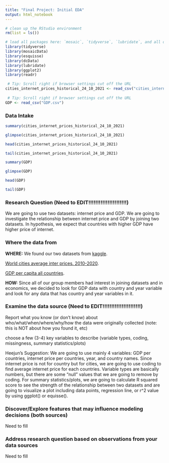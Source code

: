 ```yaml
---
title: "Final Project: Initial EDA"
output: html_notebook
---
```


```r
# clean up the RStudio environment 
rm(list = ls())

# load all packages here: `mosaic`, `tidyverse`, `lubridate`, and all others used
library(tidyverse)
library(mosaicData)
library(esquisse)
library(dcData)
library(lubridate)
library(ggplot2)
library(readr)
```

```r
 # Tip: Scroll right if browser settings cut off the URL
cities_internet_prices_historical_24_10_2021 <- read_csv("cities_internet_prices_historical.24-10-2021.csv")
    
 # Tip: Scroll right if browser settings cut off the URL
GDP <- read_csv("GDP.csv")
```

### Data Intake

```r
summary(cities_internet_prices_historical_24_10_2021)
```

```r
glimpse(cities_internet_prices_historical_24_10_2021)
```

```r
head(cities_internet_prices_historical_24_10_2021)
```


```r
tail(cities_internet_prices_historical_24_10_2021)
```
```r
summary(GDP)
```


```r
glimpse(GDP)
```


```r
head(GDP)
```
```r
tail(GDP)
```

### Research Question (Need to EDIT!!!!!!!!!!!!!!!!!!!!!!)

We are going to use two datasets: internet price and GDP. We are going to investigate the relationship between internet price and GDP by joining two datasets. In hypothesis, we expect that countries with higher GDP have higher price of internet.

### Where the data from

**WHERE:** We found our two datasets from [kaggle](https://www.kaggle.com/datasets).

[World cities average inter prices. 2010-2020](https://www.kaggle.com/cityapiio/world-cities-average-internet-prices-2010-2020).

[GDP per capita all countries](https://www.kaggle.com/nitishabharathi/gdp-per-capita-all-countries).

**HOW:** Since all of our group members had interest in joining datasets and in economics, we decided to look for GDP data with country and year variable and look for any data that has country and year variables in it.


### Examine the data source (Need to EDIT!!!!!!!!!!!!!!!!!!!!!!)

Report what you know (or don't know) about who/what/when/where/why/how the data were originally collected (note: this is NOT about how you found it, etc)


choose a few (3-4) key variables to describe (variable types, coding, missingness, summary statistics/plots)

Heejun's Suggestion: We are going to use mainly 4 variables: GDP per countries, internet price per countries, year, and country names. Since internet price is not for country but for cities, we are going to use coding to find average internet price for each countries. Variable types are basically numbers, but there are some "null" values that we are going to remove by coding. For summary statistics/plots, we are going to calculate R squared score to see the strength of the relationship between two datasets and are going to visualize a plot including data points, regression line, or r^2 value by using ggplot() or equisse().

### Discover/Explore features that may influence modeling decisions (both sources)

Need to fill

### Address research question based on observations from your data sources

Need to fill

